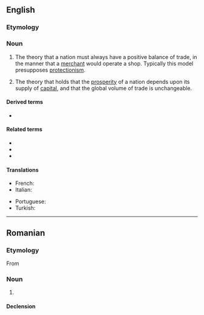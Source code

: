 ==English==

===Etymology===
{{suffix|en|mercantile|ism}}

===Noun===
{{en-noun|~}}
{{wikipedia}}

# {{lb|en|historical|economics}} The theory that a nation must always have a positive balance of trade, in the manner that a [[merchant]] would operate a shop. Typically this model presupposes [[protectionism]].
# {{lb|en|economics}} The theory that holds that the [[prosperity]] of a nation depends upon its supply of [[capital]], and that the global volume of trade is unchangeable.

====Derived terms====
* {{l|en|neomercantilism}}

====Related terms====
* {{l|en|mercantilist}}
* {{l|en|mercantilistic}}
* {{l|en|merchant}}

====Translations====
{{trans-top|the historical economic theory that a nation must always have a positive balance of trade}}
* French: {{t+|fr|mercantilisme|m}}
* Italian: {{t+|it|mercantilismo|m}}
{{trans-mid}}
* Portuguese: {{t+|pt|mercantilismo|m}}
* Turkish: {{t+|tr|merkantilizm}}
{{trans-bottom}}

{{trans-top|the economic theory that holds that the prosperity of a nation depends upon its supply of capital}}
{{trans-mid}}
{{trans-bottom}}

----

==Romanian==

===Etymology===
From {{bor|ro|fr|mercantilisme}}

===Noun===
{{ro-noun|n|-}}

# {{l|en|mercantilism}}

====Declension====
{{ro-noun-n|n=sg}}